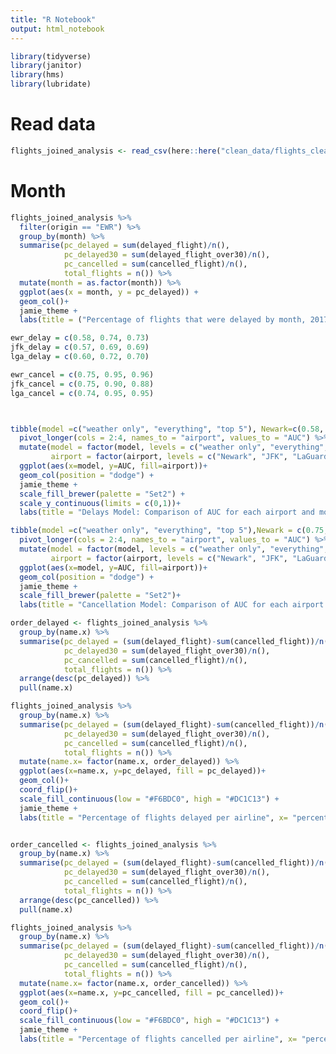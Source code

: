 ```yaml
---
title: "R Notebook"
output: html_notebook
---
```


```r
library(tidyverse)
library(janitor)
library(hms)
library(lubridate)
```

# Read data

```r
flights_joined_analysis <- read_csv(here::here("clean_data/flights_clean_joined_airports.csv")) 

```


# Month

```r
flights_joined_analysis %>%
  filter(origin == "EWR") %>% 
  group_by(month) %>% 
  summarise(pc_delayed = sum(delayed_flight)/n(),
            pc_delayed30 = sum(delayed_flight_over30)/n(),
            pc_cancelled = sum(cancelled_flight)/n(),
            total_flights = n()) %>%
  mutate(month = as.factor(month)) %>% 
  ggplot(aes(x = month, y = pc_delayed)) +
  geom_col()+
  jamie_theme +
  labs(title = ("Percentage of flights that were delayed by month, 2017"), x = "Month", y = "Delayed flights %")
```

```r
ewr_delay = c(0.58, 0.74, 0.73)
jfk_delay = c(0.57, 0.69, 0.69)
lga_delay = c(0.60, 0.72, 0.70)

ewr_cancel = c(0.75, 0.95, 0.96)
jfk_cancel = c(0.75, 0.90, 0.88)
lga_cancel = c(0.74, 0.95, 0.95)



tibble(model =c("weather only", "everything", "top 5"), Newark=c(0.58, 0.74, 0.73), JFK = c(0.57, 0.69, 0.69), LaGuardia = c(0.60, 0.72, 0.70)) %>% 
  pivot_longer(cols = 2:4, names_to = "airport", values_to = "AUC") %>% 
  mutate(model = factor(model, levels = c("weather only", "everything", "top 5")),
         airport = factor(airport, levels = c("Newark", "JFK", "LaGuardia"))) %>% 
  ggplot(aes(x=model, y=AUC, fill=airport))+
  geom_col(position = "dodge") +
  jamie_theme +
  scale_fill_brewer(palette = "Set2") +
  scale_y_continuous(limits = c(0,1))+
  labs(title = "Delays Model: Comparison of AUC for each airport and model type")

tibble(model =c("weather only", "everything", "top 5"),Newark = c(0.75, 0.95, 0.96), JFK = c(0.75, 0.90, 0.88), LaGuardia = c(0.74, 0.95, 0.95)) %>% 
  pivot_longer(cols = 2:4, names_to = "airport", values_to = "AUC") %>% 
  mutate(model = factor(model, levels = c("weather only", "everything", "top 5")),
         airport = factor(airport, levels = c("Newark", "JFK", "LaGuardia"))) %>% 
  ggplot(aes(x=model, y=AUC, fill=airport))+
  geom_col(position = "dodge") +
  jamie_theme +
  scale_fill_brewer(palette = "Set2")+
  labs(title = "Cancellation Model: Comparison of AUC for each airport and model type")


```



```r

order_delayed <- flights_joined_analysis %>%
  group_by(name.x) %>% 
  summarise(pc_delayed = (sum(delayed_flight)-sum(cancelled_flight))/n(),
            pc_delayed30 = sum(delayed_flight_over30)/n(),
            pc_cancelled = sum(cancelled_flight)/n(),
            total_flights = n()) %>% 
  arrange(desc(pc_delayed)) %>% 
  pull(name.x)

flights_joined_analysis %>%
  group_by(name.x) %>% 
  summarise(pc_delayed = (sum(delayed_flight)-sum(cancelled_flight))/n(),
            pc_delayed30 = sum(delayed_flight_over30)/n(),
            pc_cancelled = sum(cancelled_flight)/n(),
            total_flights = n()) %>% 
  mutate(name.x= factor(name.x, order_delayed)) %>% 
  ggplot(aes(x=name.x, y=pc_delayed, fill = pc_delayed))+
  geom_col()+
  coord_flip()+
  scale_fill_continuous(low = "#F6BDC0", high = "#DC1C13") +
  jamie_theme +
  labs(title = "Percentage of flights delayed per airline", x= "percentage of flights delayed, %", y="Airline name")



```

```r

order_cancelled <- flights_joined_analysis %>%
  group_by(name.x) %>% 
  summarise(pc_delayed = (sum(delayed_flight)-sum(cancelled_flight))/n(),
            pc_delayed30 = sum(delayed_flight_over30)/n(),
            pc_cancelled = sum(cancelled_flight)/n(),
            total_flights = n()) %>% 
  arrange(desc(pc_cancelled)) %>% 
  pull(name.x)

flights_joined_analysis %>%
  group_by(name.x) %>% 
  summarise(pc_delayed = (sum(delayed_flight)-sum(cancelled_flight))/n(),
            pc_delayed30 = sum(delayed_flight_over30)/n(),
            pc_cancelled = sum(cancelled_flight)/n(),
            total_flights = n()) %>% 
  mutate(name.x= factor(name.x, order_cancelled)) %>% 
  ggplot(aes(x=name.x, y=pc_cancelled, fill = pc_cancelled))+
  geom_col()+
  coord_flip()+
  scale_fill_continuous(low = "#F6BDC0", high = "#DC1C13") +
  jamie_theme +
  labs(title = "Percentage of flights cancelled per airline", x= "percentage of flights cancelled, %", y="Airline name")



```